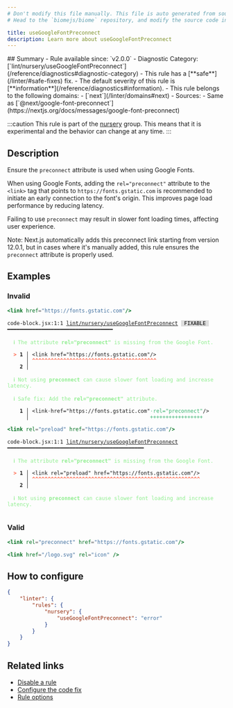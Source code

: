 ```yaml
---
# Don't modify this file manually. This file is auto generated from source, and you will lose your changes next time the website is built.
# Head to the `biomejs/biome` repository, and modify the source code in there.

title: useGoogleFontPreconnect
description: Learn more about useGoogleFontPreconnect
---
```


<Tabs>
<TabItem label="JSX and TSX" icon="seti:javascript">
## Summary
- Rule available since: `v2.0.0`
- Diagnostic Category: [`lint/nursery/useGoogleFontPreconnect`](/reference/diagnostics#diagnostic-category)
- This rule has a [**safe**](/linter/#safe-fixes) fix.
- The default severity of this rule is [**information**](/reference/diagnostics#information).
- This rule belongs to the following domains:
  - [`next`](/linter/domains#next)
- Sources: 
  - Same as [`@next/google-font-preconnect`](https://nextjs.org/docs/messages/google-font-preconnect)

:::caution
This rule is part of the [nursery](/linter/rules/#nursery) group. This means that it is experimental and the behavior can change at any time.
:::
## Description
Ensure the `preconnect` attribute is used when using Google Fonts.

When using Google Fonts, adding the `rel="preconnect"` attribute to the `<link>` tag
that points to `https://fonts.gstatic.com` is recommended to initiate an early
connection to the font's origin. This improves page load performance by reducing latency.

Failing to use `preconnect` may result in slower font loading times, affecting user experience.

Note: Next.js automatically adds this preconnect link starting from version 12.0.1, but in cases
where it's manually added, this rule ensures the `preconnect` attribute is properly used.

## Examples

### Invalid

```jsx
<link href="https://fonts.gstatic.com"/>
```

<pre class="language-text"><code class="language-text">code-block.jsx:1:1 <a href="https://biomejs.dev/linter/rules/use-google-font-preconnect">lint/nursery/useGoogleFontPreconnect</a> <span style="color: #000; background-color: #ddd;"> FIXABLE </span> ━━━━━━━━━━━━━━━━━━━━━━━━━━━━━━━━━━<br /><br />  <strong><span style="color: lightgreen;">ℹ</span></strong> <span style="color: lightgreen;">The attribute </span><span style="color: lightgreen;"><strong>rel=&quot;preconnect&quot;</strong></span><span style="color: lightgreen;"> is missing from the Google Font.</span><br />  <br />  <strong><span style="color: Tomato;">&gt;</span></strong> <strong>1 │ </strong>&lt;link href=&quot;https://fonts.gstatic.com&quot;/&gt;<br />   <strong>   │ </strong><strong><span style="color: Tomato;">^</span></strong><strong><span style="color: Tomato;">^</span></strong><strong><span style="color: Tomato;">^</span></strong><strong><span style="color: Tomato;">^</span></strong><strong><span style="color: Tomato;">^</span></strong><strong><span style="color: Tomato;">^</span></strong><strong><span style="color: Tomato;">^</span></strong><strong><span style="color: Tomato;">^</span></strong><strong><span style="color: Tomato;">^</span></strong><strong><span style="color: Tomato;">^</span></strong><strong><span style="color: Tomato;">^</span></strong><strong><span style="color: Tomato;">^</span></strong><strong><span style="color: Tomato;">^</span></strong><strong><span style="color: Tomato;">^</span></strong><strong><span style="color: Tomato;">^</span></strong><strong><span style="color: Tomato;">^</span></strong><strong><span style="color: Tomato;">^</span></strong><strong><span style="color: Tomato;">^</span></strong><strong><span style="color: Tomato;">^</span></strong><strong><span style="color: Tomato;">^</span></strong><strong><span style="color: Tomato;">^</span></strong><strong><span style="color: Tomato;">^</span></strong><strong><span style="color: Tomato;">^</span></strong><strong><span style="color: Tomato;">^</span></strong><strong><span style="color: Tomato;">^</span></strong><strong><span style="color: Tomato;">^</span></strong><strong><span style="color: Tomato;">^</span></strong><strong><span style="color: Tomato;">^</span></strong><strong><span style="color: Tomato;">^</span></strong><strong><span style="color: Tomato;">^</span></strong><strong><span style="color: Tomato;">^</span></strong><strong><span style="color: Tomato;">^</span></strong><strong><span style="color: Tomato;">^</span></strong><strong><span style="color: Tomato;">^</span></strong><strong><span style="color: Tomato;">^</span></strong><strong><span style="color: Tomato;">^</span></strong><strong><span style="color: Tomato;">^</span></strong><strong><span style="color: Tomato;">^</span></strong><strong><span style="color: Tomato;">^</span></strong><strong><span style="color: Tomato;">^</span></strong><br />    <strong>2 │ </strong><br />  <br />  <strong><span style="color: lightgreen;">ℹ</span></strong> <span style="color: lightgreen;">Not using </span><span style="color: lightgreen;"><strong>preconnect</strong></span><span style="color: lightgreen;"> can cause slower font loading and increase latency.</span><br />  <br />  <strong><span style="color: lightgreen;">ℹ</span></strong> <span style="color: lightgreen;">Safe fix</span><span style="color: lightgreen;">: </span><span style="color: lightgreen;">Add the </span><span style="color: lightgreen;"><strong>rel=&quot;preconnect&quot;</strong></span><span style="color: lightgreen;"> attribute.</span><br />  <br />  <strong>  1 │ </strong>&lt;link<span style="opacity: 0.8;">·</span>href=&quot;https://fonts.gstatic.com&quot;<span style="opacity: 0.8;"><span style="color: MediumSeaGreen;">·</span></span><span style="color: MediumSeaGreen;">r</span><span style="color: MediumSeaGreen;">e</span><span style="color: MediumSeaGreen;">l</span><span style="color: MediumSeaGreen;">=</span><span style="color: MediumSeaGreen;">&quot;</span><span style="color: MediumSeaGreen;">p</span><span style="color: MediumSeaGreen;">r</span><span style="color: MediumSeaGreen;">e</span><span style="color: MediumSeaGreen;">c</span><span style="color: MediumSeaGreen;">o</span><span style="color: MediumSeaGreen;">n</span><span style="color: MediumSeaGreen;">n</span><span style="color: MediumSeaGreen;">e</span><span style="color: MediumSeaGreen;">c</span><span style="color: MediumSeaGreen;">t</span><span style="color: MediumSeaGreen;">&quot;</span>/&gt;<br />  <strong>    │ </strong>                                      <span style="color: MediumSeaGreen;">+</span><span style="color: MediumSeaGreen;">+</span><span style="color: MediumSeaGreen;">+</span><span style="color: MediumSeaGreen;">+</span><span style="color: MediumSeaGreen;">+</span><span style="color: MediumSeaGreen;">+</span><span style="color: MediumSeaGreen;">+</span><span style="color: MediumSeaGreen;">+</span><span style="color: MediumSeaGreen;">+</span><span style="color: MediumSeaGreen;">+</span><span style="color: MediumSeaGreen;">+</span><span style="color: MediumSeaGreen;">+</span><span style="color: MediumSeaGreen;">+</span><span style="color: MediumSeaGreen;">+</span><span style="color: MediumSeaGreen;">+</span><span style="color: MediumSeaGreen;">+</span><span style="color: MediumSeaGreen;">+</span>  <br /></code></pre>

```jsx
<link rel="preload" href="https://fonts.gstatic.com"/>
```

<pre class="language-text"><code class="language-text">code-block.jsx:1:1 <a href="https://biomejs.dev/linter/rules/use-google-font-preconnect">lint/nursery/useGoogleFontPreconnect</a> ━━━━━━━━━━━━━━━━━━━━━━━━━━━━━━━━━━━━━━━━━━━━<br /><br />  <strong><span style="color: lightgreen;">ℹ</span></strong> <span style="color: lightgreen;">The attribute </span><span style="color: lightgreen;"><strong>rel=&quot;preconnect&quot;</strong></span><span style="color: lightgreen;"> is missing from the Google Font.</span><br />  <br />  <strong><span style="color: Tomato;">&gt;</span></strong> <strong>1 │ </strong>&lt;link rel=&quot;preload&quot; href=&quot;https://fonts.gstatic.com&quot;/&gt;<br />   <strong>   │ </strong><strong><span style="color: Tomato;">^</span></strong><strong><span style="color: Tomato;">^</span></strong><strong><span style="color: Tomato;">^</span></strong><strong><span style="color: Tomato;">^</span></strong><strong><span style="color: Tomato;">^</span></strong><strong><span style="color: Tomato;">^</span></strong><strong><span style="color: Tomato;">^</span></strong><strong><span style="color: Tomato;">^</span></strong><strong><span style="color: Tomato;">^</span></strong><strong><span style="color: Tomato;">^</span></strong><strong><span style="color: Tomato;">^</span></strong><strong><span style="color: Tomato;">^</span></strong><strong><span style="color: Tomato;">^</span></strong><strong><span style="color: Tomato;">^</span></strong><strong><span style="color: Tomato;">^</span></strong><strong><span style="color: Tomato;">^</span></strong><strong><span style="color: Tomato;">^</span></strong><strong><span style="color: Tomato;">^</span></strong><strong><span style="color: Tomato;">^</span></strong><strong><span style="color: Tomato;">^</span></strong><strong><span style="color: Tomato;">^</span></strong><strong><span style="color: Tomato;">^</span></strong><strong><span style="color: Tomato;">^</span></strong><strong><span style="color: Tomato;">^</span></strong><strong><span style="color: Tomato;">^</span></strong><strong><span style="color: Tomato;">^</span></strong><strong><span style="color: Tomato;">^</span></strong><strong><span style="color: Tomato;">^</span></strong><strong><span style="color: Tomato;">^</span></strong><strong><span style="color: Tomato;">^</span></strong><strong><span style="color: Tomato;">^</span></strong><strong><span style="color: Tomato;">^</span></strong><strong><span style="color: Tomato;">^</span></strong><strong><span style="color: Tomato;">^</span></strong><strong><span style="color: Tomato;">^</span></strong><strong><span style="color: Tomato;">^</span></strong><strong><span style="color: Tomato;">^</span></strong><strong><span style="color: Tomato;">^</span></strong><strong><span style="color: Tomato;">^</span></strong><strong><span style="color: Tomato;">^</span></strong><strong><span style="color: Tomato;">^</span></strong><strong><span style="color: Tomato;">^</span></strong><strong><span style="color: Tomato;">^</span></strong><strong><span style="color: Tomato;">^</span></strong><strong><span style="color: Tomato;">^</span></strong><strong><span style="color: Tomato;">^</span></strong><strong><span style="color: Tomato;">^</span></strong><strong><span style="color: Tomato;">^</span></strong><strong><span style="color: Tomato;">^</span></strong><strong><span style="color: Tomato;">^</span></strong><strong><span style="color: Tomato;">^</span></strong><strong><span style="color: Tomato;">^</span></strong><strong><span style="color: Tomato;">^</span></strong><strong><span style="color: Tomato;">^</span></strong><br />    <strong>2 │ </strong><br />  <br />  <strong><span style="color: lightgreen;">ℹ</span></strong> <span style="color: lightgreen;">Not using </span><span style="color: lightgreen;"><strong>preconnect</strong></span><span style="color: lightgreen;"> can cause slower font loading and increase latency.</span><br />  <br /></code></pre>

### Valid

```jsx
<link rel="preconnect" href="https://fonts.gstatic.com"/>
```

```jsx
<link href="/logo.svg" rel="icon" />
```

## How to configure
```json title="biome.json"
{
	"linter": {
		"rules": {
			"nursery": {
				"useGoogleFontPreconnect": "error"
			}
		}
	}
}

```
## Related links

- [Disable a rule](/linter/#disable-a-rule)
- [Configure the code fix](/linter#configure-the-code-fix)
- [Rule options](/linter/#rule-options)

</TabItem>
</Tabs>

